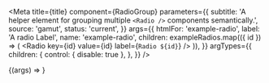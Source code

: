 


<Meta
  title={title}
  component={RadioGroup}
  parameters={{
    subtitle:
      'A helper element for grouping multiple `<Radio />` components semantically.',
    source: 'gamut',
    status: 'current',
  }}
  args={{
    htmlFor: 'example-radio',
    label: 'A radio Label',
    name: 'example-radio',
    children: exampleRadios.map(({ id }) => (
      <Radio key={id} value={id} label={`Radio ${id}`} />
    )),
  }}
  argTypes={{
    children: {
      control: { disable: true },
    },
  }}
/>

<Canvas>
  <Story name="RadioGroup">{(args) => <RadioGroup {...args} />}</Story>
</Canvas>

<PropsTable story="RadioGroup" />
